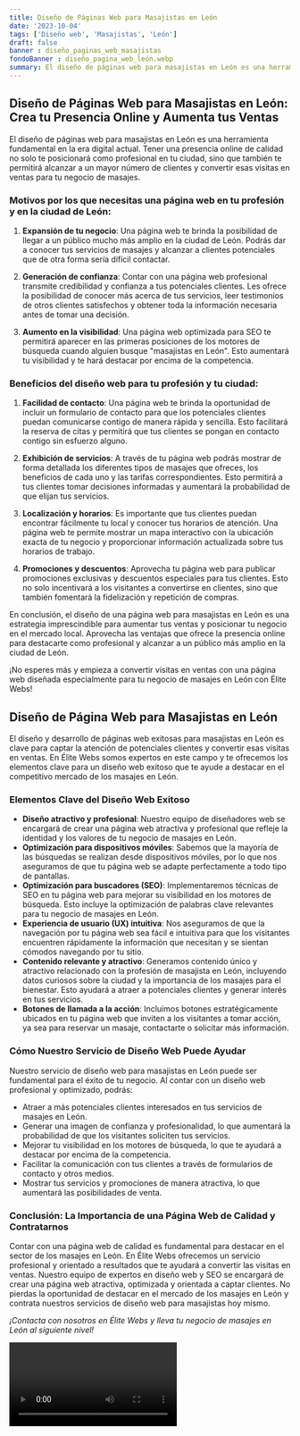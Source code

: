 ```yaml
---
title: Diseño de Páginas Web para Masajistas en León
date: '2023-10-04'
tags: ['Diseño web', 'Masajistas', 'León']
draft: false
banner : diseño_paginas_web_masajistas
fondoBanner : diseño_pagina_web_león.webp
summary: El diseño de páginas web para masajistas en León es una herramienta fundamental en la era digital actual. Tener una presencia online de calidad no solo te posicionará como profesional en tu ciudad, sino que también te permitirá alcanzar a un mayor número de clientes y convertir esas visitas en ventas para tu negocio de masajes.
---
```


## Diseño de Páginas Web para Masajistas en León: Crea tu Presencia Online y Aumenta tus Ventas

El diseño de páginas web para masajistas en León es una herramienta fundamental en la era digital actual. Tener una presencia online de calidad no solo te posicionará como profesional en tu ciudad, sino que también te permitirá alcanzar a un mayor número de clientes y convertir esas visitas en ventas para tu negocio de masajes.

### Motivos por los que necesitas una página web en tu profesión y en la ciudad de León:

1. **Expansión de tu negocio**: Una página web te brinda la posibilidad de llegar a un público mucho más amplio en la ciudad de León. Podrás dar a conocer tus servicios de masajes y alcanzar a clientes potenciales que de otra forma sería difícil contactar.

2. **Generación de confianza**: Contar con una página web profesional transmite credibilidad y confianza a tus potenciales clientes. Les ofrece la posibilidad de conocer más acerca de tus servicios, leer testimonios de otros clientes satisfechos y obtener toda la información necesaria antes de tomar una decisión.

3. **Aumento en la visibilidad**: Una página web optimizada para SEO te permitirá aparecer en las primeras posiciones de los motores de búsqueda cuando alguien busque "masajistas en León". Esto aumentará tu visibilidad y te hará destacar por encima de la competencia.

### Beneficios del diseño web para tu profesión y tu ciudad:

1. **Facilidad de contacto**: Una página web te brinda la oportunidad de incluir un formulario de contacto para que los potenciales clientes puedan comunicarse contigo de manera rápida y sencilla. Esto facilitará la reserva de citas y permitirá que tus clientes se pongan en contacto contigo sin esfuerzo alguno.

2. **Exhibición de servicios**: A través de tu página web podrás mostrar de forma detallada los diferentes tipos de masajes que ofreces, los beneficios de cada uno y las tarifas correspondientes. Esto permitirá a tus clientes tomar decisiones informadas y aumentará la probabilidad de que elijan tus servicios.

3. **Localización y horarios**: Es importante que tus clientes puedan encontrar fácilmente tu local y conocer tus horarios de atención. Una página web te permite mostrar un mapa interactivo con la ubicación exacta de tu negocio y proporcionar información actualizada sobre tus horarios de trabajo.

4. **Promociones y descuentos**: Aprovecha tu página web para publicar promociones exclusivas y descuentos especiales para tus clientes. Esto no solo incentivará a los visitantes a convertirse en clientes, sino que también fomentará la fidelización y repetición de compras.

En conclusión, el diseño de una página web para masajistas en León es una estrategia imprescindible para aumentar tus ventas y posicionar tu negocio en el mercado local. Aprovecha las ventajas que ofrece la presencia online para destacarte como profesional y alcanzar a un público más amplio en la ciudad de León.

¡No esperes más y empieza a convertir visitas en ventas con una página web diseñada especialmente para tu negocio de masajes en León con Élite Webs!

<GifSeo />

<Cta />

## Diseño de Página Web para Masajistas en León

El diseño y desarrollo de páginas web exitosas para masajistas en León es clave para captar la atención de potenciales clientes y convertir esas visitas en ventas. En Élite Webs somos expertos en este campo y te ofrecemos los elementos clave para un diseño web exitoso que te ayude a destacar en el competitivo mercado de los masajes en León.

### Elementos Clave del Diseño Web Exitoso

- **Diseño atractivo y profesional**: Nuestro equipo de diseñadores web se encargará de crear una página web atractiva y profesional que refleje la identidad y los valores de tu negocio de masajes en León. 
- **Optimización para dispositivos móviles**: Sabemos que la mayoría de las búsquedas se realizan desde dispositivos móviles, por lo que nos aseguramos de que tu página web se adapte perfectamente a todo tipo de pantallas.
- **Optimización para buscadores (SEO)**: Implementaremos técnicas de SEO en tu página web para mejorar su visibilidad en los motores de búsqueda. Esto incluye la optimización de palabras clave relevantes para tu negocio de masajes en León.
- **Experiencia de usuario (UX) intuitiva**: Nos aseguramos de que la navegación por tu página web sea fácil e intuitiva para que los visitantes encuentren rápidamente la información que necesitan y se sientan cómodos navegando por tu sitio.
- **Contenido relevante y atractivo**: Generamos contenido único y atractivo relacionado con la profesión de masajista en León, incluyendo datos curiosos sobre la ciudad y la importancia de los masajes para el bienestar. Esto ayudará a atraer a potenciales clientes y generar interés en tus servicios.
- **Botones de llamada a la acción**: Incluimos botones estratégicamente ubicados en tu página web que inviten a los visitantes a tomar acción, ya sea para reservar un masaje, contactarte o solicitar más información.

### Cómo Nuestro Servicio de Diseño Web Puede Ayudar

Nuestro servicio de diseño web para masajistas en León puede ser fundamental para el éxito de tu negocio. Al contar con un diseño web profesional y optimizado, podrás:

- Atraer a más potenciales clientes interesados en tus servicios de masajes en León.
- Generar una imagen de confianza y profesionalidad, lo que aumentará la probabilidad de que los visitantes soliciten tus servicios.
- Mejorar tu visibilidad en los motores de búsqueda, lo que te ayudará a destacar por encima de la competencia.
- Facilitar la comunicación con tus clientes a través de formularios de contacto y otros medios.
- Mostrar tus servicios y promociones de manera atractiva, lo que aumentará las posibilidades de venta.

### Conclusión: La Importancia de una Página Web de Calidad y Contratarnos

Contar con una página web de calidad es fundamental para destacar en el sector de los masajes en León. En Élite Webs ofrecemos un servicio profesional y orientado a resultados que te ayudará a convertir las visitas en ventas. Nuestro equipo de expertos en diseño web y SEO se encargará de crear una página web atractiva, optimizada y orientada a captar clientes. No pierdas la oportunidad de destacar en el mercado de los masajes en León y contrata nuestros servicios de diseño web para masajistas hoy mismo.

*¡Contacta con nosotros en Élite Webs y lleva tu negocio de masajes en León al siguiente nivel!*

<Video />

<CtaBot job='Masajistas' city='León'/>

<Gmaps query='León+españa+maps' />